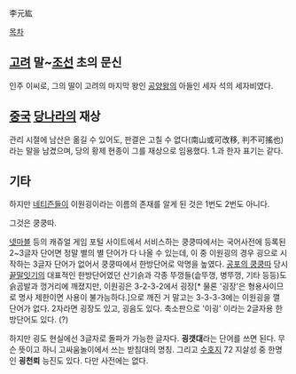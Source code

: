 李元紘

[[목차]]
== [[고려]] 말~[[조선]] 초의 문신 ==
인주 이씨로, 그의 딸이 고려의 마지막 왕인 [[공양왕]]의 아들인 세자 석의 세자비였다.

== [[중국]] [[당]]나라의 재상 ==
관리 시절에 남산은 옮길 수 있어도, 판결은 고칠 수 없다(南山或可改移, 判不可搖也)라는 말을 남겼으며, 당의 황제 현종이 그를 재상으로 임용했다. 1.과 한자 표기는 같다.

== 기타 ==
하지만 [[네티즌]]들이 이원굉이라는 이름의 존재를 알게 된 것은 1번도 2번도 아니다.

그것은 쿵쿵따.

[[넷마블]] 등의 캐쥬얼 게임 포털 사이트에서 서비스하는 쿵쿵따에서는 국어사전에 등록된 2~3글자 단어면 정말 별의 별 단어가 다 나올 수 있는데, 이 중 이원굉의 경우 굉으로 시작하는 3글자 단어가 없어서 쿵쿵따에서 한방단어로 악명을 높였다. [[공포의 쿵쿵따]] 당시 [[끝말잇기]]의 대표적인 한방단어였던 산기슭과 각종 뚜껑들(솥뚜껑, 병뚜껑, 기타 등등)도 슭곰발과 껑거리에 깨졌지만, 이원굉은 3-2-3-2에서 굉장[* 물론 '굉장'은 형용사이므로 명사 제한이면 사용이 불가능하다.]으로 깨진 거 말고는 3-3-3-3에는 이원굉을 깰 단어가 없다. 2자라면 굉장도 있고, 굉음도 있다. 축소판으로 '이굉' 이라는 2글자용 한방단어도 있다. (?)

하지만 굉도 현실에선 3글자로 돌파가 가능한 글자다. '''굉갯대'''라는 단어를 쓰면 된다. 무슨 뜻이고 하니 고싸움놀이에서 쓰는 받침대의 명칭. 그리고 [[수호지]] 72 지살성 중 한명인 '''굉천뢰''' 능진도 있다. 다만 사전에는 없다.
